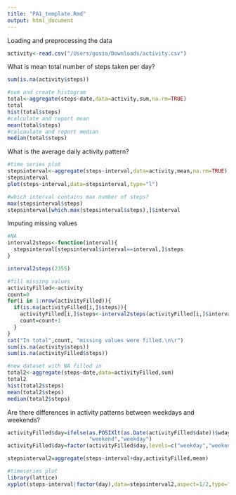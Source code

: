 ```yaml
---
title: "PA1_template.Rmd"
output: html_document
---
```


Loading and preprocessing the data
``` r
activity<-read.csv("/Users/gosia/Downloads/activity.csv")
```

What is mean total number of steps taken per day?
```r
sum(is.na(activity$steps))

#sum and create histogram
total<-aggregate(steps~date,data=activity,sum,na.rm=TRUE)
total
hist(total$steps)
#calculate and report mean
mean(total$steps)
#calcaulate and report median
median(total$steps)
```

What is the average daily activity pattern?
``` r
#time series plot
stepsinterval<-aggregate(steps~interval,data=activity,mean,na.rm=TRUE)
stepsinterval
plot(steps~interval,data=stepsinterval,type="l")

#which interval contains max number of steps?
max(stepsinterval$steps)
stepsinterval[which.max(stepsinterval$steps),]$interval
```

Imputing missing values
``` r
#NA
interval2steps<-function(interval){
  stepsinterval[stepsinterval$interval==interval,]$steps
}

interval2steps(2355)

#fill missing values
activityFilled<-activity
count=0
for(i in 1:nrow(activityFilled)){
  if(is.na(activityFilled[i,]$steps)){
    activityFilled[i,]$steps<-interval2steps(activityFilled[i,]$interval)
    count=count+1
  }
}
cat("In total",count, "missing values were filled.\n\r")
sum(is.na(activity$steps))
sum(is.na(activityFilled$steps))

#new dataset with NA filled in
total2<-aggregate(steps~date,data=activityFilled,sum)
total2
hist(total2$steps)
mean(total2$steps)
median(total2$steps)
```

Are there differences in activity patterns between weekdays and weekends?
```r
activityFilled$day=ifelse(as.POSIXlt(as.Date(activityFilled$date))$wday%%6==0,
                          "weekend","weekday")
activityFilled$day=factor(activityFilled$day,levels=c("weekday","weekend"))

stepsinterval2=aggregate(steps~interval+day,activityFilled,mean)

#timeseries plot
library(lattice)
xyplot(steps~interval|factor(day),data=stepsinterval2,aspect=1/2,type="l")
```